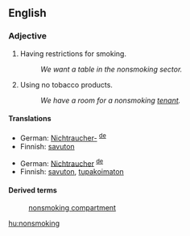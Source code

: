 ==English==

===Adjective===
{{en-adj|-}}

# Having restrictions for smoking.
#:''We want a table in the nonsmoking sector.''
# Using no tobacco products.
#:''We have a room for a nonsmoking [[tenant]].''

====Translations====
{{trans-top|having restrictions for smoking}}
*German: [[Nichtraucher-]] <sup>[[:de:Nichtraucher-|de]]</sup>
*Finnish: [[savuton]]
{{trans-bottom}}

{{trans-top|not using tobacco}}
*German: [[Nichtraucher]] <sup>[[:de:Nichtraucher|de]]</sup>
*Finnish: [[savuton]], [[tupakoimaton]]
{{trans-bottom}}

====Derived terms====
:[[nonsmoking compartment]]

[[hu:nonsmoking]]